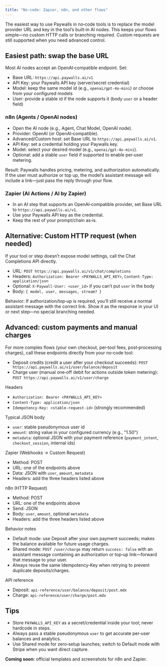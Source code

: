 ```yaml
---
title: "No-code: Zapier, n8n, and other flows"
---
```


The easiest way to use Paywalls in no‑code tools is to replace the model provider URL and key in the tool’s built‑in AI nodes. This keeps your flows simple—no custom HTTP calls or branching required. Custom requests are still supported when you need advanced control.

## Easiest path: swap the base URL

Most AI nodes accept an OpenAI‑compatible endpoint. Set:

- Base URL: `https://api.paywalls.ai/v1`
- API Key: your Paywalls API key (server/secret credential)
- Model: keep the same model id (e.g., `openai/gpt-4o-mini`) or choose from your configured models
- User: provide a stable id if the node supports it (body `user` or a header field)

### n8n (Agents / OpenAI nodes)

- Open the AI node (e.g., Agent, Chat Model, OpenAI node).
- Provider: OpenAI (or OpenAI‑compatible).
- Advanced/Custom host: set Base URL to `https://api.paywalls.ai/v1`.
- API Key: set a credential holding your Paywalls key.
- Model: select your desired model (e.g., `openai/gpt-4o-mini`).
- Optional: add a stable `user` field if supported to enable per‑user metering.

Result: Paywalls handles pricing, metering, and authorization automatically. If the user must authorize or top up, the model’s assistant message will include a link—just pass the reply through your flow.

### Zapier (AI Actions / AI by Zapier)

- In an AI step that supports an OpenAI‑compatible provider, set Base URL to `https://api.paywalls.ai/v1`.
- Use your Paywalls API key as the credential.
- Keep the rest of your prompt/chain as‑is.

## Alternative: Custom HTTP request (when needed)

If your tool or step doesn’t expose model settings, call the Chat Completions API directly.

- URL: `POST https://api.paywalls.ai/v1/chat/completions`
- Headers: `Authorization: Bearer <PAYWALLS_API_KEY>`, `Content-Type: application/json`
- Optional: `X-Paywall-User: <user_id>` if you can’t put `user` in the body
- Body: `{ model, user, messages, stream? }`

Behavior: If authorization/top‑up is required, you’ll still receive a normal assistant message with the correct link. Show it as the response in your UI or next step—no special branching needed.

## Advanced: custom payments and manual charges

For more complex flows (your own checkout, per‑tool fees, post‑processing charges), call these endpoints directly from your no‑code tool:

- Deposit credits (credit a user after your checkout succeeds): `POST https://api.paywalls.ai/v1/user/balance/deposit`
- Charge user (manual one‑off debit for actions outside token metering): `POST https://api.paywalls.ai/v1/user/charge`

Headers

- `Authorization: Bearer <PAYWALLS_API_KEY>`
- `Content-Type: application/json`
- `Idempotency-Key: <stable-request-id>` (strongly recommended)

Typical JSON body

- `user`: stable pseudonymous user id
- `amount`: string value in your configured currency (e.g., "1.50")
- `metadata`: optional JSON with your payment reference (`payment_intent`, `checkout_session`, internal ids)

Zapier (Webhooks → Custom Request)

- Method: POST
- URL: one of the endpoints above
- Data: JSON with `user`, `amount`, `metadata`
- Headers: add the three headers listed above

n8n (HTTP Request)

- Method: POST
- URL: one of the endpoints above
- Send: JSON
- Body: `user`, `amount`, optional `metadata`
- Headers: add the three headers listed above

Behavior notes

- Default mode: use Deposit after your own payment succeeds; makes the balance available for future usage charges.
- Shared mode: `POST /user/charge` may return `success: false` with an assistant message containing an authorization or top‑up link—forward that message to your user.
- Always reuse the same Idempotency‑Key when retrying to prevent duplicate deposits/charges.

API reference

- Deposit: `api-reference/user/balance/deposit/post.mdx`
- Charge: `api-reference/user/charge/post.mdx`

## Tips

- Store `PAYWALLS_API_KEY` as a secret/credential inside your tool; never hardcode in steps.
- Always pass a stable pseudonymous `user` to get accurate per‑user balances and analytics.
- Use Shared mode for zero‑setup launches; switch to Default mode with Stripe when you want direct capture.

**Coming soon:** official templates and screenshots for n8n and Zapier.

